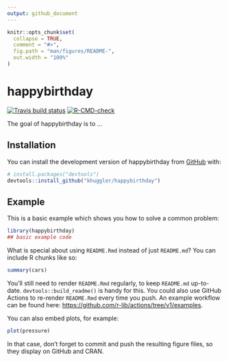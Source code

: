 ```yaml
---
output: github_document
---
```


<!-- README.md is generated from README.Rmd. Please edit that file -->

```r
knitr::opts_chunk$set(
  collapse = TRUE,
  comment = "#>",
  fig.path = "man/figures/README-",
  out.width = "100%"
)
```

# happybirthday

<!-- badges: start -->
[![Travis build status](https://travis-ci.com/khuggler/happybirthday.svg?branch=main)](https://travis-ci.com/khuggler/happybirthday)
[![R-CMD-check](https://github.com/khuggler/happybirthday/workflows/R-CMD-check/badge.svg)](https://github.com/khuggler/happybirthday/actions)
<!-- badges: end -->

The goal of happybirthday is to ...

## Installation

You can install the development version of happybirthday from [GitHub](https://github.com/) with:

``` r
# install.packages("devtools")
devtools::install_github("khuggler/happybirthday")
```

## Example

This is a basic example which shows you how to solve a common problem:

```r
library(happybirthday)
## basic example code
```

What is special about using `README.Rmd` instead of just `README.md`? You can include R chunks like so:

```r
summary(cars)
```

You'll still need to render `README.Rmd` regularly, to keep `README.md` up-to-date. `devtools::build_readme()` is handy for this. You could also use GitHub Actions to re-render `README.Rmd` every time you push. An example workflow can be found here: <https://github.com/r-lib/actions/tree/v1/examples>.

You can also embed plots, for example:

```r
plot(pressure)
```

In that case, don't forget to commit and push the resulting figure files, so they display on GitHub and CRAN.
